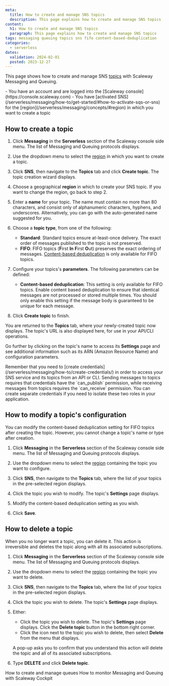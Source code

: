```yaml
---
meta:
  title: How to create and manage SNS topics
  description: This page explains how to create and manage SNS topics
content:
  h1: How to create and manage SNS topics
  paragraph: This page explains how to create and manage SNS topics
tags: messaging queuing topics sns fifo content-based-deduplication
categories:
  - serverless 
dates:
  validation: 2024-02-01
  posted: 2023-12-27
---
```


This page shows how to create and manage SNS [topics](/serverless/messaging/concepts/#topic) with Scaleway Messaging and Queuing.

<Macro id="iam-requirements" />

<Message type="requirement">
  - You have an account and are logged into the [Scaleway console](https://console.scaleway.com)
  - You have [activated SNS](/serverless/messaging/how-to/get-started/#how-to-activate-sqs-or-sns) for the [region](/serverless/messaging/concepts/#region) in which you want to create a topic
</Message>

## How to create a topic

1. Click **Messaging** in the **Serverless** section of the Scaleway console side menu. The list of Messaging and Queuing protocols displays.

2. Use the dropdown menu to select the [region](/serverless/messaging/concepts/#region) in which you want to create a topic.

3. Click **SNS**, then navigate to the **Topics** tab and click **Create topic**. The topic creation wizard displays.
    <Lightbox src="scaleway-create-topic.webp" alt="" />

4. Choose a geographical **region** in which to create your SNS topic. If you want to change the region, go back to step 2.

5. Enter a **name** for your topic. The name must contain no more than 80 characters, and consist only of alphanumeric characters, hyphens, and underscores. Alternatively, you can go with the auto-generated name suggested for you.

6. Choose a **topic type**, from one of the following:
    - **Standard**: Standard topics ensure at-least-once delivery. The exact order of messages published to the topic is not preserved.
    - **FIFO**: FIFO topics (**F**irst **In** **F**irst **O**ut) preserves the exact ordering of messages. [Content-based deduplication](/serverless/messaging/concepts/#content-based-deduplication) is only available for FIFO topics.

7. Configure your topics's **parameters**. The following parameters can be defined:
    - **Content-based deduplication**: This setting is only available for FIFO topics. Enable content based deduplication to ensure that identical messages are not processed or stored multiple times. You should only enable this setting if the message body is guaranteed to be unique for each message.

8. Click **Create topic** to finish.

You are returned to the **Topics** tab, where your newly-created topic now displays. The topic's URL is also displayed here, for use in your API/CLI operations. 

Go further by clicking on the topic's name to access its **Settings** page and see additional information such as its ARN (Amazon Resource Name) and configuration parameters.

<Message type="tip">
Remember that you need to [create credentials](/serverless/messaging/how-to/create-credentials/) in order to access your SNS service and its topics from an API or CLI. Sending messages to topics requires that credentials have the `can_publish` permission, while receiving messages from topics requires the `can_receive` permission. You can create separate credentials if you need to isolate these two roles in your application.
</Message>

## How to modify a topic's configuration

You can modify the content-based deduplication setting for FIFO topics after creating the topic. However, you cannot change a topic's name or type after creation.

1. Click **Messaging** in the **Serverless** section of the Scaleway console side menu. The list of Messaging and Queuing protocols displays.

2. Use the dropdown menu to select the [region](/serverless/messaging/concepts/#region) containing the topic you want to configure.

3. Click **SNS**, then navigate to the **Topics** tab, where the list of your topics in the pre-selected region displays.

4. Click the topic you wish to modify. The topic's **Settings** page displays.
    <Lightbox src="scaleway-topic-settings.webp" alt="" />

5. Modify the content-based deduplication setting as you wish.

6. Click **Save**.


## How to delete a topic

When you no longer want a topic, you can delete it. This action is irreversible and deletes the topic along with all its associated subscriptions.

1. Click **Messaging** in the **Serverless** section of the Scaleway console side menu. The list of Messaging and Queuing protocols displays.

2. Use the dropdown menu to select the [region](/serverless/messaging/concepts/#region) containing the topic you want to delete.

3. Click **SNS**, then navigate to the **Topics** tab, where the list of your topics in the pre-selected region displays.

4. Click the topic you wish to delete. The topic's **Settings** page displays.
    <Lightbox src="scaleway-topic-settings.webp" alt="" />

5. Either:
    - Click the topic you wish to delete. The topic's **Settings** page displays. Click the **Delete topic** button in the bottom right corner.
    - Click the <Icon name="more" /> icon next to the topic you wish to delete, then select **Delete** from the menu that displays.

    A pop-up asks you to confirm that you understand this action will delete the topic and all of its associated subscriptions.

6. Type **DELETE** and click **Delete topic**.


<Navigation title="See also">
  <PreviousButton to="/serverless/messaging/how-to/create-manage-queues/">How to create and manage queues</PreviousButton>
  <NextButton to="/serverless/messaging/how-to/monitor-mnq-cockpit/">How to monitor Messaging and Queuing with Scaleway Cockpit</NextButton>
</Navigation>

